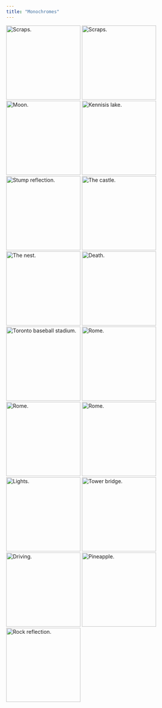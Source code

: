 ```yaml
---
title: "Monochromes"
---
```


:::{.lightbox-gallery}
![Scraps.](https://storage.googleapis.com/blogs_josa/creative/photos/monochrome/20180403-IMG_7835.jpg){.lightbox width="200" group="my-gallery_1"}
![Scraps.](https://storage.googleapis.com/blogs_josa/creative/photos/monochrome/20180403-IMG_7858.jpg){.lightbox width="200" group="my-gallery_1"}
![Moon.](https://storage.googleapis.com/blogs_josa/creative/photos/monochrome/DSCN6046_edited.jpg){.lightbox width="200" group="my-gallery_1"}
![Kennisis lake.](https://storage.googleapis.com/blogs_josa/creative/photos/monochrome/IMG_0691.jpg){.lightbox width="200" group="my-gallery_1"}
![Stump reflection.](https://storage.googleapis.com/blogs_josa/creative/photos/monochrome/IMG_0719.jpg){.lightbox width="200" group="my-gallery_1"}
![The castle.](https://storage.googleapis.com/blogs_josa/creative/photos/monochrome/IMG_0796.jpg){.lightbox width="200" group="my-gallery_1"}
![The nest.](https://storage.googleapis.com/blogs_josa/creative/photos/monochrome/IMG_0814.jpg){.lightbox width="200" group="my-gallery_1"}
![Death.](https://storage.googleapis.com/blogs_josa/creative/photos/monochrome/IMG_0908.jpg){.lightbox width="200" group="my-gallery_1"}
![Toronto baseball stadium.](https://storage.googleapis.com/blogs_josa/creative/photos/monochrome/IMG_1168.jpg){.lightbox width="200" group="my-gallery_1"}
![Rome.](https://storage.googleapis.com/blogs_josa/creative/photos/monochrome/IMG_2280.jpg){.lightbox width="200" group="my-gallery_1"}
![Rome.](https://storage.googleapis.com/blogs_josa/creative/photos/monochrome/IMG_2341-HDR.jpg){.lightbox width="200" group="my-gallery_1"}
![Rome.](https://storage.googleapis.com/blogs_josa/creative/photos/monochrome/IMG_2364.jpg){.lightbox width="200" group="my-gallery_1"}
![Lights.](https://storage.googleapis.com/blogs_josa/creative/photos/monochrome/IMG_3121.jpg){.lightbox width="200" group="my-gallery_1"}
![Tower bridge.](https://storage.googleapis.com/blogs_josa/creative/photos/monochrome/IMG_8171.jpg){.lightbox width="200" group="my-gallery_1"}
![Driving.](https://storage.googleapis.com/blogs_josa/creative/photos/monochrome/IMG_8287.jpg){.lightbox width="200" group="my-gallery_1"}
![Pineapple.](https://storage.googleapis.com/blogs_josa/creative/photos/monochrome/IMG_8493-Edit-Edit-Edit.jpg){.lightbox width="200" group="my-gallery_1"}
![Rock reflection.](https://storage.googleapis.com/blogs_josa/creative/photos/monochrome/IMG_9678-HDR.jpg){.lightbox width="200" group="my-gallery_1"}
:::
